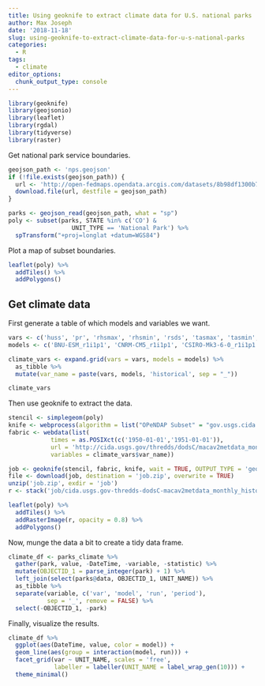 ```yaml
---
title: Using geoknife to extract climate data for U.S. national parks
author: Max Joseph
date: '2018-11-18'
slug: using-geoknife-to-extract-climate-data-for-u-s-national-parks
categories:
  - R
tags:
  - climate
editor_options: 
  chunk_output_type: console
---
```


```r
library(geoknife)
library(geojsonio)
library(leaflet)
library(rgdal)
library(tidyverse)
library(raster)
```

Get national park service boundaries. 

```r
geojson_path <- 'nps.geojson'
if (!file.exists(geojson_path)) {
  url <- 'http://open-fedmaps.opendata.arcgis.com/datasets/8b98df1300b749eabc3142864bb9a119_0.geojson'
  download.file(url, destfile = geojson_path)
}

parks <- geojson_read(geojson_path, what = "sp")
poly <- subset(parks, STATE %in% c('CO') & 
                  UNIT_TYPE == 'National Park') %>%
  spTransform("+proj=longlat +datum=WGS84")
```

Plot a map of subset boundaries. 

```r
leaflet(poly) %>%
  addTiles() %>%
  addPolygons()
```

## Get climate data

First generate a table of which models and variables we want.

```r
vars <- c('huss', 'pr', 'rhsmax', 'rhsmin', 'rsds', 'tasmax', 'tasmin', 'was')
models <- c('BNU-ESM_r1i1p1', 'CNRM-CM5_r1i1p1', 'CSIRO-Mk3-6-0_r1i1p1')

climate_vars <- expand.grid(vars = vars, models = models) %>%
  as_tibble %>%
  mutate(var_name = paste(vars, models, 'historical', sep = "_"))

climate_vars
```


Then use geoknife to extract the data.

```r
stencil <- simplegeom(poly)
knife <- webprocess(algorithm = list("OPeNDAP Subset" = "gov.usgs.cida.gdp.wps.algorithm.FeatureCoverageOPeNDAPIntersectionAlgorithm"))
fabric <- webdata(list(
            times = as.POSIXct(c('1950-01-01','1951-01-01')),
            url = 'http://cida.usgs.gov/thredds/dodsC/macav2metdata_monthly_historical',
            variables = climate_vars$var_name))
```

```r
job <- geoknife(stencil, fabric, knife, wait = TRUE, OUTPUT_TYPE = 'geotiff')
file <- download(job, destination = 'job.zip', overwrite = TRUE)
unzip('job.zip', exdir = 'job')
r <- stack('job/cida.usgs.gov-thredds-dodsC-macav2metdata_monthly_historical-1950-01-15-00-00-00.tiff')
```

```r
leaflet(poly) %>%
  addTiles() %>%
  addRasterImage(r, opacity = 0.8) %>%
  addPolygons()
```

Now, munge the data a bit to create a tidy data frame.

```r
climate_df <- parks_climate %>%
  gather(park, value, -DateTime, -variable, -statistic) %>%
  mutate(OBJECTID_1 = parse_integer(park) + 1) %>%
  left_join(select(parks@data, OBJECTID_1, UNIT_NAME)) %>%
  as_tibble %>%
  separate(variable, c('var', 'model', 'run', 'period'), 
           sep = '_', remove = FALSE) %>%
  select(-OBJECTID_1, -park)
```


Finally, visualize the results.

```r
climate_df %>%
  ggplot(aes(DateTime, value, color = model)) + 
  geom_line(aes(group = interaction(model, run))) + 
  facet_grid(var ~ UNIT_NAME, scales = 'free', 
             labeller = labeller(UNIT_NAME = label_wrap_gen(10))) + 
  theme_minimal()
```
